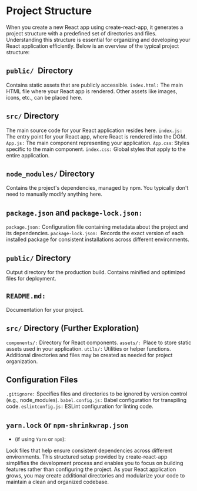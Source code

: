 # Project Structure

When you create a new React app using create-react-app, it generates a project structure with a predefined set of directories and files. Understanding this structure is essential for organizing and developing your React application efficiently. Below is an overview of the typical project structure:

## `public/ `Directory

Contains static assets that are publicly accessible.
`index.html:` The main HTML file where your React app is rendered.
Other assets like images, icons, etc., can be placed here.

## `src/` Directory

The main source code for your React application resides here.
`index.js:` The entry point for your React app, where React is rendered into the DOM.
`App.js:` The main component representing your application.
`App.css`: Styles specific to the main component.
`index.css:` Global styles that apply to the entire application.

## `node_modules/` Directory

Contains the project's dependencies, managed by npm.
You typically don't need to manually modify anything here.

## `package.json` and `package-lock.json:`

`package.json:` Configuration file containing metadata about the project and its dependencies.
`package-lock.json: `Records the exact version of each installed package for consistent installations across different environments.

## `public/` Directory

Output directory for the production build.
Contains minified and optimized files for deployment.

## `README.md:`

Documentation for your project.

## `src/` Directory (Further Exploration)

`components/:` Directory for React components.
`assets/: `Place to store static assets used in your application.
`utils/:` Utilities or helper functions.
Additional directories and files may be created as needed for project organization.

## Configuration Files

`.gitignore:` Specifies files and directories to be ignored by version control (e.g., node_modules).
`babel.config.js:` Babel configuration for transpiling code.
`eslintconfig.js:` ESLint configuration for linting code.

## `yarn.lock` or `npm-shrinkwrap.json`

- (if using `Yarn` or `npm`):

Lock files that help ensure consistent dependencies across different environments.
This structured setup provided by create-react-app simplifies the development process and enables you to focus on building features rather than configuring the project. As your React application grows, you may create additional directories and modularize your code to maintain a clean and organized codebase.
